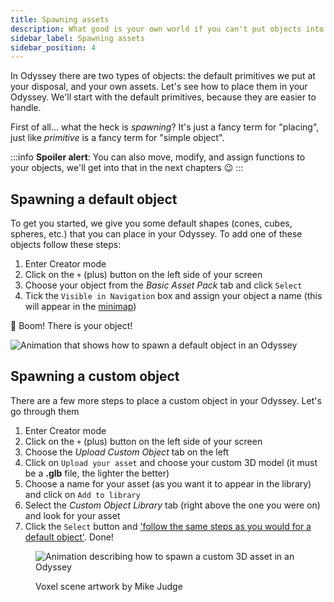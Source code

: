 ```yaml
---
title: Spawning assets
description: What good is your own world if you can't put objects into it? In this article we explain how to add default and personal assets to your Odyssey
sidebar_label: Spawning assets
sidebar_position: 4
---
```


In Odyssey there are two types of objects: the default primitives we put at your disposal, and your own assets. Let's see how to place them in your Odyssey. We'll start with the default primitives, because they are easier to handle.

First of all... what the heck is *spawning*? It's just a fancy term for "placing", just like *primitive* is a fancy term for "simple object".

:::info
**Spoiler alert**: You can also move, modify, and assign functions to your objects, we'll get into that in the next chapters 😉
:::

## Spawning a default object

To get you started, we give you some default shapes (cones, cubes, spheres, etc.) that you can place in your Odyssey. To add one of these objects follow these steps:

1. Enter Creator mode
2. Click on the `+` (plus) button on the left side of your screen
3. Choose your object from the *Basic Asset Pack* tab and click `Select`
4. Tick the `Visible in Navigation` box and assign your object a name (this will appear in the [minimap](/explore-the-features/other-features/minimap/))

🧨 Boom! There is your object!

![Animation that shows how to spawn a default object in an Odyssey](img/asset-spawning-default.gif)

## Spawning a custom object

There are a few more steps to place a custom object in your Odyssey. Let's go through them

1. Enter Creator mode
2. Click on the `+` (plus) button on the left side of your screen
3. Choose the *Upload Custom Object* tab on the left
4. Click on `Upload your asset` and choose your custom 3D model (it must be a **.glb** file, the lighter the better)
5. Choose a name for your asset (as you want it to appear in the library) and click on `Add to library`
6. Select the *Custom Object Library* tab (right above the one you were on) and look for your asset
7. Click the `Select` button and ['follow the same steps as you would for a default object'](#spawning-a-default-object). Done!

<figure>

![Animation describing how to spawn a custom 3D asset in an Odyssey](img/asset-spawning-custom.gif)

<figcaption>Voxel scene artwork by Mike Judge</figcaption>
</figure>
